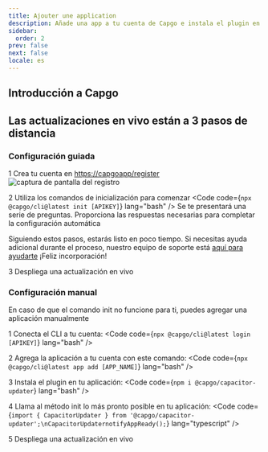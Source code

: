 ```yaml
---
title: Ajouter une application
description: Añade una app a tu cuenta de Capgo e instala el plugin en tu app
sidebar:
  order: 2
prev: false
next: false
locale: es
---
```



## Introducción a Capgo
<YouTube id="NzXXKoyhTIo" title="Capgo en 15 minutos" />

## Las actualizaciones en vivo están a 3 pasos de distancia

### Configuración guiada

<Steps>

1 Crea tu cuenta en [https://capgoapp/register](https://capgoapp/register)
![captura de pantalla del registro](/signupwebp "captura de pantalla del registro")

2 Utiliza los comandos de inicialización para comenzar <Code code={`npx @capgo/cli@latest init [APIKEY]`} lang="bash" /> Se te presentará una serie de preguntas. Proporciona las respuestas necesarias para completar la configuración automática<Aside type="tip">Siguiendo estos pasos, estarás listo en poco tiempo. Si necesitas ayuda adicional durante el proceso, nuestro equipo de soporte está [aquí para ayudarte](mailto:support@capgoapp) ¡Feliz incorporación!</Aside>

3 Despliega una actualización en vivo <LinkCard href="/docs/getting-started/deploy/" title="Desplegar una actualización en vivo" description="Aprende cómo desplegar una actualización en vivo a tu aplicación" />

</Steps>

### Configuración manual

En caso de que el comando init no funcione para ti, puedes agregar una aplicación manualmente

<Steps>

1 Conecta el CLI a tu cuenta: <Code code={`npx @capgo/cli@latest login [APIKEY]`} lang="bash" />

2 Agrega la aplicación a tu cuenta con este comando: <Code code={`npx @capgo/cli@latest app add [APP_NAME]`} lang="bash" />

3 Instala el plugin en tu aplicación: <Code code={`npm i @capgo/capacitor-updater`} lang="bash" />

4 Llama al método init lo más pronto posible en tu aplicación: <Code code={`import { CapacitorUpdater } from '@capgo/capacitor-updater';\nCapacitorUpdaternotifyAppReady();`} lang="typescript" />

5 Despliega una actualización en vivo <LinkCard href="/docs/getting-started/deploy/" title="Desplegar una actualización en vivo" description="Aprende cómo desplegar una actualización en vivo a tu aplicación" />

</Steps>